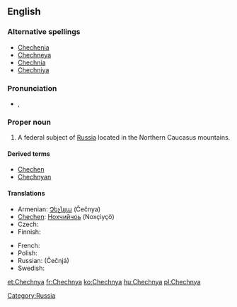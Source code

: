 ==English==
{{wikipedia}}

===Alternative spellings===
* [[Chechenia]]
* [[Chechneya]]
* [[Chechnia]]
* [[Chechniya]]

===Pronunciation===
* {{a|UK}} {{IPA|/ˈtʃɛtʃ.ni.ə/|/ˈtʃɛtʃ.ɲi.ə/}}, {{SAMPA|/"tSEtS.ni.@/|/"tSEtS.Ji.@/}}

===Proper noun===
{{en-proper noun}}

# A federal subject of [[Russia]] located in the Northern Caucasus mountains.

====Derived terms====
* [[Chechen]]
* [[Chechnyan]]

====Translations====
{{trans-top|federal subject}}
* Armenian: [[Չեչնյա]] (Čečnya)
* [[Chechen]]: [[Нохчийчоь]] (Noxçiyçö)
* Czech: {{t-|cs|Čečensko|n}}
* Finnish: {{t+|fi|Tšetšenia}}
{{trans-mid}}
* French: {{t+|fr|Tchétchénie|f}}
* Polish: {{t+|pl|Czeczenia|f}}
* Russian: {{t|ru|Чечня|f|sc=Cyrl}} (Čečnjá)
* Swedish: {{t|sv|Tjetjenien}}
{{trans-bottom}}

[[Category:Russia]]

[[et:Chechnya]]
[[fr:Chechnya]]
[[ko:Chechnya]]
[[hu:Chechnya]]
[[pl:Chechnya]]